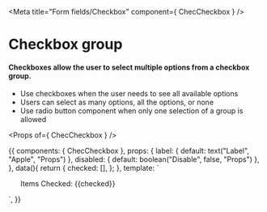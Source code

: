
<Meta title="Form fields/Checkbox" component={ ChecCheckbox } />

# Checkbox group

#### Checkboxes allow the user to select multiple options from a checkbox group.
- Use checkboxes when the user needs to see all available options
- Users can select as many options, all the options, or none
- Use radio button component when only one selection of a group is allowed

<Props of={ ChecCheckbox } />

<Preview>
  <Story name="Checkbox group">
    {{
      components: {
        ChecCheckbox
      },
      props: {
        label: {
          default: text("Label", "Apple", "Props")
        },
        disabled: {
          default: boolean("Disable", false, "Props")
        },
      },
      data(){
        return {
          checked: [],
        };
      },
      template: `
        <div class="py-16 flex justify-center bg-gray-100 font-lato">
          <ul>
           <div class="flex justify-center">Items Checked: {{checked}}</div>
            <ChecCheckbox
              class="p-3"
              name="apple"
              :label="label"
              value="apple"
              v-model="checked"
              :disabled="disabled"
            />
            <ChecCheckbox
            v-model="checked"
              class="p-3"
              name="orange"
              label="Orange"
              value="orange"
              :disabled="disabled"
            />
            <ChecCheckbox
            v-model="checked"
              class="p-3"
              name="pear"
              label="Pear"
              value="pear"
              :disabled="disabled"
            />
            <ChecCheckbox
              class="p-3"
              name="disabled"
              label="Disabled"
              value="disabled"
              disabled="disabled"
            />
            <ChecCheckbox
              class="p-3"
              name="indeterminate"
              label="Indeterminate"
              value="indeterminate"
              :disabled="disabled"
              indeterminate="indeterminate"
            />
          </ul>
        </div>`,
    }}
  </Story>
</Preview>
